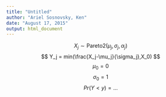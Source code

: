 ```yaml
---
title: "Untitled"
author: "Ariel Sosnovsky, Ken"
date: "August 17, 2015"
output: html_document
---
```

$$
  X_j\sim\text{Pareto2}(\mu_j,\sigma_j,\alpha_j)
$$
$$
  Y_j = min(\frac{X_j-\mu_j}{\sigma_j},X_0)
$$
$$
  \mu_0 = 0
$$
$$
  \sigma_0=1
$$
$$
  Pr(Y<y) = ...
$$
